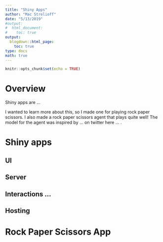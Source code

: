 ```yaml
---
title: "Shiny Apps"
author: "Mac Strelioff"
date: "5/13/2019"
#output: 
#  html_document:
#    toc: true
output:
  blogdown::html_page:
    toc: true
type: docs
math: true
---
```


```r
knitr::opts_chunk$set(echo = TRUE)
```

# Overview

Shiny apps are ... 

I wanted to learn more about this, so I made one for playing rock paper scissors. I also made a rock paper scissors agent that plays quite well! The model for the agent was inspired by ... on twitter here ... .


# Shiny apps

## UI

## Server

## Interactions ...

## Hosting


# Rock Paper Scissors App



















